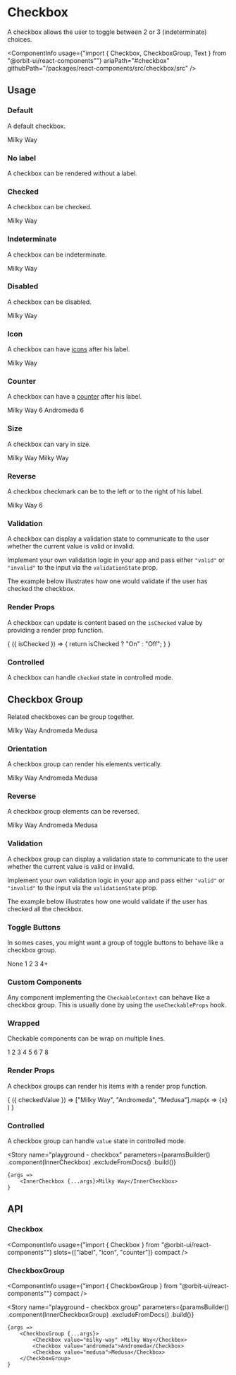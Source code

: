 
<Meta
    title="Components/Checkbox"
    id="checkbox"
/>

# Checkbox

<Tagline>A checkbox allows the user to toggle between 2 or 3 (indeterminate) choices.</Tagline>

<ComponentInfo
    usage={"import { Checkbox, CheckboxGroup, Text } from \"@orbit-ui/react-components\""}
    ariaPath="#checkbox"
    githubPath="/packages/react-components/src/checkbox/src"
/>

## Usage

### Default

A default checkbox.

<Canvas>
    <Story name="default">
        <Checkbox>Milky Way</Checkbox>
    </Story>
</Canvas>

### No label

A checkbox can be rendered without a label.

<Canvas>
    <Story name="no label">
        <Checkbox />
    </Story>
</Canvas>

### Checked

A checkbox can be checked.

<Canvas>
    <Story name="checked">
        <Checkbox defaultChecked>Milky Way</Checkbox>
    </Story>
</Canvas>

### Indeterminate

A checkbox can be indeterminate.

<Canvas>
    <Story name="indeterminate">
        <Checkbox defaultIndeterminate>Milky Way</Checkbox>
    </Story>
</Canvas>

### Disabled

A checkbox can be disabled.

<Canvas>
    <Story name="disabled">
        <Checkbox disabled>Milky Way</Checkbox>
    </Story>
</Canvas>

### Icon

A checkbox can have [icons](?path=/docs/icon-gallery--page) after his label.

<Canvas>
    <Story name="icon">
        <Checkbox>
            <Text>Milky Way</Text>
            <InfoIcon />
        </Checkbox>
    </Story>
</Canvas>

### Counter

A checkbox can have a [counter](?path=/docs/counter--default-story) after his label.

<Canvas>
    <Story name="counter">
        <Inline>
            <Checkbox>
                <Text>Milky Way</Text>
                <Counter>6</Counter>
            </Checkbox>
            <Checkbox>
                <Text>Andromeda</Text>
                <Counter variant="divider">6</Counter>
            </Checkbox>
        </Inline>
    </Story>
</Canvas>

### Size

A checkbox can vary in size.

<Canvas>
    <Story name="size">
        <Inline verticalAlign="end">
            <Checkbox size="sm">Milky Way</Checkbox>
            <Checkbox>Milky Way</Checkbox>
        </Inline>
    </Story>
</Canvas>

### Reverse

A checkbox checkmark can be to the left or to the right of his label.

<Canvas>
    <Story name="reverse">
        <Checkbox reverse>
            <Text>Milky Way</Text>
            <InfoIcon />
            <Counter variant="divider">6</Counter>
        </Checkbox>
    </Story>
</Canvas>

### Validation

A checkbox can display a validation state to communicate to the user whether the current value is valid or invalid.

Implement your own validation logic in your app and pass either `"valid"` or `"invalid"` to the input via the `validationState` prop.

The example below illustrates how one would validate if the user has checked the checkbox.

<FileCanvas filePath="/checkbox/docs/CheckedValidation">
    <CheckedValidation />
</FileCanvas>

### Render Props

A checkbox can update is content based on the `isChecked` value by providing a render prop function.

<Canvas>
    <Story name="render props">
        <Checkbox>
            {
                ({ isChecked }) => {
                    return isChecked ? "On" : "Off";
                }
            }
        </Checkbox>
    </Story>
</Canvas>

### Controlled

A checkbox can handle `checked` state in controlled mode.

<FileCanvas filePath="/checkbox/docs/ControlledCheckbox">
    <ControlledCheckbox />
</FileCanvas>

## Checkbox Group

Related checkboxes can be group together.

<Canvas>
    <Story name="checkbox group">
        <CheckboxGroup>
            <Checkbox value="milky-way">Milky Way</Checkbox>
            <Checkbox value="andromeda">Andromeda</Checkbox>
            <Checkbox value="medusa">Medusa</Checkbox>
        </CheckboxGroup>
    </Story>
</Canvas>

### Orientation

A checkbox group can render his elements vertically.

<Canvas>
    <Story name="checkbox group orientation">
        <CheckboxGroup orientation="vertical">
            <Checkbox value="milky-way" >Milky Way</Checkbox>
            <Checkbox value="andromeda">Andromeda</Checkbox>
            <Checkbox value="medusa">Medusa</Checkbox>
        </CheckboxGroup>
    </Story>
</Canvas>

### Reverse

A checkbox group elements can be reversed.

<Canvas>
    <Story name="checkbox group reverse">
        <CheckboxGroup reverse>
            <Checkbox value="milky-way" >Milky Way</Checkbox>
            <Checkbox value="andromeda">Andromeda</Checkbox>
            <Checkbox value="medusa">Medusa</Checkbox>
        </CheckboxGroup>
    </Story>
</Canvas>

### Validation

A checkbox group can display a validation state to communicate to the user whether the current value is valid or invalid.

Implement your own validation logic in your app and pass either `"valid"` or `"invalid"` to the input via the `validationState` prop.

The example below illustrates how one would validate if the user has checked all the checkbox.

<FileCanvas filePath="/checkbox/docs/AllCheckedValidation">
    <AllCheckedValidation />
</FileCanvas>

### Toggle Buttons

In somes cases, you might want a group of toggle buttons to behave like a checkbox group.

<Canvas>
    <Story name="toggle buttons">
        <CheckboxGroup gap={2}>
            <ToggleButton value="none" variant="outline">None</ToggleButton>
            <ToggleButton value="1" variant="outline" shape="circular">1</ToggleButton>
            <ToggleButton value="2" variant="outline" shape="circular">2</ToggleButton>
            <ToggleButton value="3" variant="outline" shape="circular">3</ToggleButton>
            <ToggleButton value="4+" variant="outline" shape="circular">4+</ToggleButton>
        </CheckboxGroup>
    </Story>
</Canvas>

### Custom Components

Any component implementing the `CheckableContext` can behave like a checkbox group. This is usually done by using the `useCheckableProps` hook.

<FileCanvas filePath="/checkbox/docs/CustomGroup">
    <CustomGroup />
</FileCanvas>

### Wrapped

Checkable components can be wrap on multiple lines.

<Canvas>
    <Story name="wrap toggle buttons">
        <div style={{ width: "200px" }}>
            <CheckboxGroup wrap gap={2}>
                <ToggleButton value="1" variant="outline" shape="circular">1</ToggleButton>
                <ToggleButton value="2" variant="outline" shape="circular">2</ToggleButton>
                <ToggleButton value="3" variant="outline" shape="circular">3</ToggleButton>
                <ToggleButton value="4" variant="outline" shape="circular">4</ToggleButton>
                <ToggleButton value="5" variant="outline" shape="circular">5</ToggleButton>
                <ToggleButton value="6" variant="outline" shape="circular">6</ToggleButton>
                <ToggleButton value="7" variant="outline" shape="circular">7</ToggleButton>
                <ToggleButton value="8" variant="outline" shape="circular">8</ToggleButton>
            </CheckboxGroup>
        </div>
    </Story>
</Canvas>

### Render Props

A checkbox groups can render his items with a render prop function.

<Canvas>
    <Story name="group render props">
        <CheckboxGroup>
            {
                ({ checkedValue }) =>
                    ["Milky Way", "Andromeda", "Medusa"].map(x =>
                        <Checkbox
                            className={checkedValue && checkedValue.includes(x) ? "primary-500" : undefined}
                            value={x}
                        >
                            {x}
                        </Checkbox>
                    )
            }
        </CheckboxGroup>
    </Story>
</Canvas>

### Controlled

A checkbox group can handle `value` state in controlled mode.

<FileCanvas filePath="/checkbox/docs/ControlledCheckboxGroup">
    <ControlledCheckboxGroup />
</FileCanvas>

<Story
    name="playground - checkbox"
    parameters={paramsBuilder()
        .component(InnerCheckbox)
        .excludeFromDocs()
        .build()}
>
    {args =>
        <InnerCheckbox {...args}>Milky Way</InnerCheckbox>
    }
</Story>

## API

### Checkbox

<ComponentInfo
    usage={"import { Checkbox } from \"@orbit-ui/react-components\""}
    slots={["label", "icon", "counter"]}
    compact
/>

<ArgsTable of={InnerCheckbox} />

### CheckboxGroup

<ComponentInfo
    usage={"import { CheckboxGroup } from \"@orbit-ui/react-components\""}
    compact
/>

<ArgsTable of={InnerCheckboxGroup} />

<Story
    name="playground - checkbox group"
    parameters={paramsBuilder()
        .component(InnerCheckboxGroup)
        .excludeFromDocs()
        .build()}
>
    {args =>
        <CheckboxGroup {...args}>
            <Checkbox value="milky-way" >Milky Way</Checkbox>
            <Checkbox value="andromeda">Andromeda</Checkbox>
            <Checkbox value="medusa">Medusa</Checkbox>
        </CheckboxGroup>
    }
</Story>

